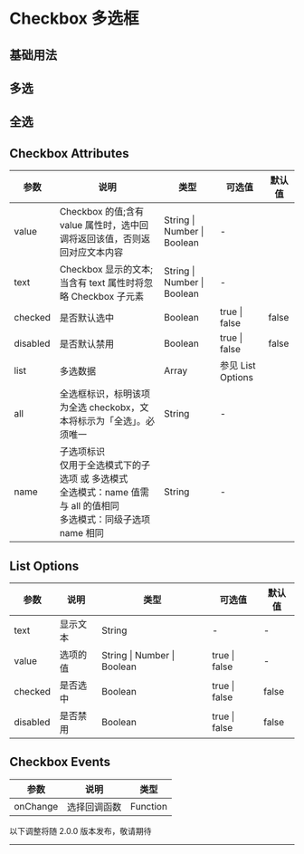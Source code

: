 # Checkbox 多选框

## 基础用法


<DemoBasic />

## 多选


<DemoMultiselect />

## 全选


<DemoAllselect />

## Checkbox Attributes

| 参数     | 说明                                                                                                                            | 类型                        | 可选值            | 默认值 |
| -------- | ------------------------------------------------------------------------------------------------------------------------------- | --------------------------- | ----------------- | ------ |
| value    | Checkbox 的值;含有 value 属性时，选中回调将返回该值，否则返回对应文本内容                                                       | String \| Number \| Boolean | -                 |        |
| text     | Checkbox 显示的文本;当含有 text 属性时将忽略 Checkbox 子元素                                                                    | String \| Number \| Boolean | -                 |        |
| checked  | 是否默认选中                                                                                                                    | Boolean                     | true \| false     | false  |
| disabled | 是否默认禁用                                                                                                                    | Boolean                     | true \| false     | false  |
| list     | 多选数据                                                                                                                        | Array                       | 参见 List Options |        |
| all      | 全选框标识，标明该项为全选 checkobx，文本将标示为「全选」。必须唯一                                                             | String                      | -                 |        |
| name     | 子选项标识<br/> 仅用于全选模式下的子选项 或 多选模式<br/> 全选模式：name 值需与 all 的值相同<br/>多选模式：同级子选项 name 相同 | String                      | -                 |        |

## List Options

| 参数     | 说明     | 类型                        | 可选值        | 默认值 |
| -------- | -------- | --------------------------- | ------------- | ------ |
| text     | 显示文本 | String                      | -             | -      |
| value    | 选项的值 | String \| Number \| Boolean | true \| false | -      |
| checked  | 是否选中 | Boolean                     | true \| false | false  |
| disabled | 是否禁用 | Boolean                     | true \| false | false  |

## Checkbox Events

| 参数     | 说明         | 类型     |
| -------- | ------------ | -------- |
| onChange | 选择回调函数 | Function | 当单个选择框时，返回点击的 value 及是否被选择<br/>当多选时，返回被选中的数组 |

<div style={{ position: 'relative' }}>
  <span
    style={{
      position: 'absolute',
      background: '#fff',
      left: '50%',
      transform: ' translate(-50%,-50%)',
      fontSize: '18px',
      padding: 5,
      color: '#f63'
    }}
  >
    以下调整将随 2.0.0 版本发布，敬请期待
  </span>
  <hr style={{ marginTop: 50, marginBottom: 20, border: '0.5px dashed #c8c8c8' }} />
</div>
